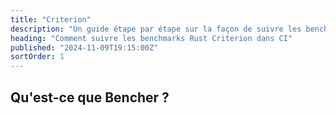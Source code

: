 ```yaml
---
title: "Criterion"
description: "Un guide étape par étape sur la façon de suivre les benchmarks Rust Criterion dans CI"
heading: "Comment suivre les benchmarks Rust Criterion dans CI"
published: "2024-11-09T19:15:00Z"
sortOrder: 1
---
```



<Intro />

## Qu'est-ce que Bencher ?

<BencherIntro />

<StepsForBencherCloud
  adapter="rust_criterion"
  url="/fr/docs/explanation/adapters/#-rust-criterion"
/>

<StepsForBencherSelfHosted
  adapter="rust_criterion"
  url="/fr/docs/explanation/adapters/#-rust-criterion"
/>

<RustCriterion />

<br />

<CallToAction />
